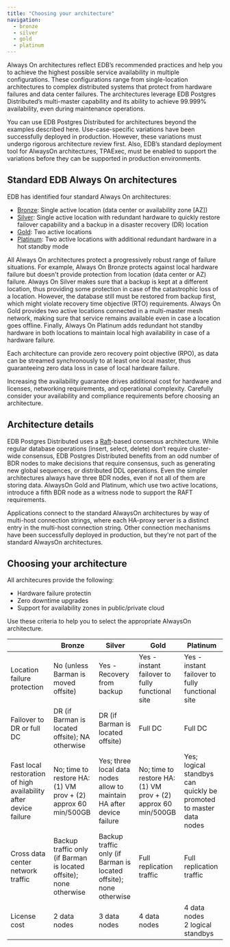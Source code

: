 ```yaml
---
title: "Choosing your architecture"
navigation:
  - bronze
  - silver
  - gold
  - platinum
---
```


Always On architectures reflect EDB’s recommended practices and help you to achieve the highest possible service availability in multiple configurations. These configurations range from single-location architectures to complex distributed systems that protect from hardware failures and data center failures. The architectures leverage EDB Postgres Distributed’s multi-master capability and its ability to achieve 99.999% availability, even during maintenance operations.

You can use EDB Postgres Distributed for architectures beyond the examples described here. Use-case-specific variations have been successfully deployed in production. However, these variations must undergo rigorous architecture review first. Also, EDB’s standard deployment tool for AlwaysOn architectures, TPAExec, must be enabled to support the variations before they can be supported in production environments.

## Standard EDB Always On architectures

EDB has identified four standard Always On architectures:

-  [Bronze](bronze): Single active location (data center or availability zone \[AZ\])
-  [Silver](silver): Single active location with redundant hardware to quickly restore failover capability and a backup in a disaster recovery (DR) location
-  [Gold](gold): Two active locations
-  [Platinum](platinum): Two active locations with additional redundant hardware in a hot standby mode

All Always On architectures protect a progressively robust range of failure situations. For example, Always On Bronze protects against local hardware failure but doesn't provide protection from location (data center or AZ) failure. Always On Silver makes sure that a backup is kept at a different location, thus providing some protection in case of the catastrophic loss of a location. However, the database still must be restored from backup first, which might violate recovery time objective (RTO) requirements. Always On Gold provides two active locations connected in a multi-master mesh network, making sure that service remains available even in case a location goes offline. Finally, Always On Platinum adds redundant hot standby hardware in both locations to maintain local high availability in case of a hardware failure.

Each architecture can provide zero recovery point objective (RPO), as data can be streamed synchronously to at least one local master, thus guaranteeing zero data loss in case of local hardware failure.

Increasing the availability guarantee drives additional cost for hardware and licenses, networking requirements, and operational complexity. Carefully consider your availability and compliance requirements before choosing an architecture.

## Architecture details

EDB Postgres Distributed uses a [Raft](https://raft.github.io)-based consensus architecture. While regular database operations (insert, select, delete) don’t require cluster-wide consensus, EDB Postgres Distributed benefits from an odd number of BDR nodes to make decisions that require consensus, such as generating new global sequences, or distributed DDL operations. Even the simpler architectures always have three BDR nodes, even if not all of them are storing data. AlwaysOn Gold and Platinum, which use two active locations, introduce a fifth BDR node as a witness node to support the RAFT requirements.

Applications connect to the standard AlwaysOn architectures by way of multi-host connection strings, where each HA-proxy server is a distinct entry in the multi-host connection string. Other connection mechanisms have been successfully deployed in production, but they're not part of the standard AlwaysOn architectures.

## Choosing your architecture

All architecures provide the following:
* Hardware failure protectin
* Zero downtime upgrades
* Support for availability zones in public/private cloud

Use these criteria to help you to select the appropriate AlwaysOn architecture.

|                             | Bronze | Silver | Gold | Platinum |
|-----------------------------|------------------|------------------|----------------|----------------------|
| Location failure protection | No (unless Barman is moved offsite)| Yes - Recovery from backup | Yes - instant failover to fully functional site | Yes - instant failover to fully functional site |
| Failover to DR or full DC   | DR (if Barman is located offsite); NA otherwise | DR (if Barman is located offsite) | Full DC | Full DC |
| Fast local restoration of high availability after device failure | No; time to restore HA: (1) VM prov + (2) approx 60 min/500GB | Yes; three local data nodes allow to maintain HA after device failure | No; time to restore HA: (1) VM prov + (2) approx 60 min/500GB | Yes; logical standbys can quickly be promoted to master data nodes |
| Cross data center network traffic | Backup traffic only (if Barman is located offsite); none otherwise | Backup traffic only (if Barman is located offsite); none otherwise | Full replication traffic | Full replication traffic |
| License cost            | 2 data nodes      | 3 data nodes      | 4 data nodes     | 4 data nodes <br/>2 logical standbys |














